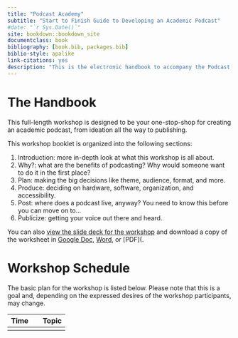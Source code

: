 ```yaml
--- 
title: "Podcast Academy"
subtitle: "Start to Finish Guide to Developing an Academic Podcast"
#date: "`r Sys.Date()`"
site: bookdown::bookdown_site
documentclass: book
bibliography: [book.bib, packages.bib]
biblio-style: apalike
link-citations: yes
description: "This is the electronic handbook to accompany the Podcast Academy workshop at the OLC Accelerate 2019 conference."
---
```


# The Handbook {-}

This full-length workshop is designed to be your one-stop-shop for creating an academic podcast, from ideation all the way to publishing. 

This workshop booklet is organized into the following sections:

1. Introduction:  more in-depth look at what this workshop is all about.
1. Why?: what are the benefits of podcasting? Why would someone want to do it in the first place?
1. Plan: making the big decisions like theme, audience, format, and more.
1. Produce: deciding on hardware, software, organization, and accessibility.
1. Post: where does a podcast live, anyway? You need to know this before you can move on to...
1. Publicize: getting your voice out there and heard.

You can also [view the slide deck for the workshop]() and download a copy of the worksheet in [Google Doc](https://docs.google.com/document/d/1g2FGgv_a5fwEQXsfk4xBktAlJE64FtPZ4aL0s0UBU-A/edit?usp=sharing), [Word](), or [PDF](. 

# Workshop Schedule {-}

The basic plan for the workshop is listed below. Please note that this is a goal and, depending on the expressed desires of the workshop participants, may change.

| Time      |   | Topic                         |
|---------- |-- |------------------------------ |
|           |   |                               |


